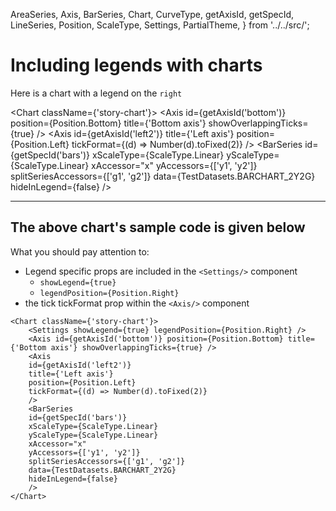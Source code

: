   AreaSeries,
  Axis,
  BarSeries,
  Chart,
  CurveType,
  getAxisId,
  getSpecId,
  LineSeries,
  Position,
  ScaleType,
  Settings,
  PartialTheme,
} from '../../src/';

<Meta title="Types of charts/Bar Charts/Legends with Bar Charts" />

# Including legends with charts

Here is a chart with a legend on the `right`

<Chart className={'story-chart'}>
    <Settings showLegend={true} legendPosition={Position.Right} />
    <Axis id={getAxisId('bottom')} position={Position.Bottom} title={'Bottom axis'} showOverlappingTicks={true} />
    <Axis
    id={getAxisId('left2')}
    title={'Left axis'}
    position={Position.Left}
    tickFormat={(d) => Number(d).toFixed(2)}
    />
    <BarSeries
    id={getSpecId('bars')}
    xScaleType={ScaleType.Linear}
    yScaleType={ScaleType.Linear}
    xAccessor="x"
    yAccessors={['y1', 'y2']}
    splitSeriesAccessors={['g1', 'g2']}
    data={TestDatasets.BARCHART_2Y2G}
    hideInLegend={false}
    />
</Chart>

***

## The above chart's sample code is given below

What you should pay attention to:
* Legend specific props are included in the `<Settings/>` component
    * `showLegend={true}`
    * `legendPosition={Position.Right}`
* the tick tickFormat prop within the `<Axis/>` component 


```
<Chart className={'story-chart'}>
    <Settings showLegend={true} legendPosition={Position.Right} />
    <Axis id={getAxisId('bottom')} position={Position.Bottom} title={'Bottom axis'} showOverlappingTicks={true} />
    <Axis
    id={getAxisId('left2')}
    title={'Left axis'}
    position={Position.Left}
    tickFormat={(d) => Number(d).toFixed(2)}
    />
    <BarSeries
    id={getSpecId('bars')}
    xScaleType={ScaleType.Linear}
    yScaleType={ScaleType.Linear}
    xAccessor="x"
    yAccessors={['y1', 'y2']}
    splitSeriesAccessors={['g1', 'g2']}
    data={TestDatasets.BARCHART_2Y2G}
    hideInLegend={false}
    />
</Chart>
```